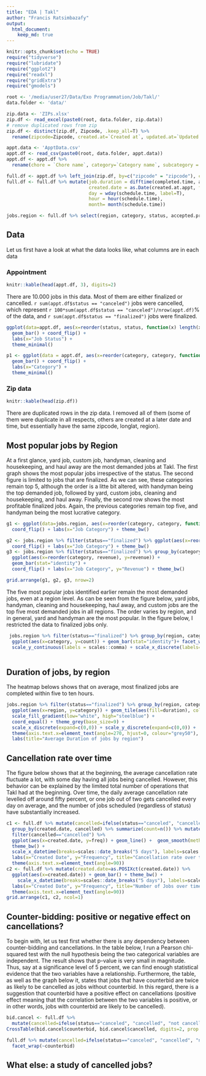```yaml
---
title: "EDA | Takl"
author: "Francis Ratsimbazafy"
output: 
  html_document:
    keep_md: true
---
```


```r
knitr::opts_chunk$set(echo = TRUE)
require("tidyverse")
require("lubridate")
require("ggplot2")
require("readxl")
require("gridExtra")
require("gmodels")

root <- '/media/user27/Data/Exo Programmation/Job/Takl/'
data.folder <- 'data/'

zip.data <- 'ZIPs.xlsx'
zip.df <- read_excel(paste0(root, data.folder, zip.data))
# remove duplicated rows from zip
zip.df <- distinct(zip.df, Zipcode, .keep_all=T) %>% 
  rename(zipcode=Zipcode, created.at=`Created at`, updated.at=`Updated at`, provider.signup=`Provider sign up`, lnglat = Lnglat, region = X__1)

appt.data <- 'ApptData.csv'
appt.df <- read_csv(paste0(root, data.folder, appt.data))
appt.df <- appt.df %>% 
  rename(chore = `Chore name`, category=`Category name`, subcategory = Subcategory, skill = `Skill name`, responses=Responses, yes.responses=`Yes responses`, notif=`Notifications sent`, disputes=`Work disputes`, zipcode=`Zip code`, preceding.appt=`Preceding appointment`, counterbid=Counterbid, original.price=`Original price`, accepted.price=`Accepted price`, discounts=Discounts, schedule.time=`Scheduled at`, status=Status, token=Token, arrival.time=`Provider arrived at`, enroute=`Provider en route at`, completed.time=`Completed at`, created.at=`Created at`, updated.at=`Updated at`)

full.df <- appt.df %>% left_join(zip.df, by=c("zipcode" = "zipcode"), copy=F, suffix = c(".appt", ".zip"))
full.df <- full.df %>% mutate(job.duration = difftime(completed.time, arrival.time, units="hours"),
                              created.date = as.Date(created.at.appt, format="%m/%d/%y %H:%M"),
                              day = wday(schedule.time, label=T),
                              hour = hour(schedule.time),
                              month= month(schedule.time))

jobs.region <- full.df %>% select(region, category, status, accepted.price, job.duration)
```

## Data {.tabset}

Let us first have a look at what the data looks like, what columns are in each data

### Appointment
```r
knitr::kable(head(appt.df, 3), digits=2)
```

There are 10.000 jobs in this data. Most of them are either finalized or cancelled. `r sum(appt.df$status == "canceled")` jobs were cancelled, which represent `r 100*sum(appt.df$status == "canceled")/nrow(appt.df)`% of the data, and `r sum(appt.df$status == "finalized")` jobs were finalized. 

```r
ggplot(data=appt.df, aes(x=reorder(status, status, function(x) length(x)))) +
  geom_bar() + coord_flip() +
  labs(x="Job Status") +
  theme_minimal()
```


```r
p1 <- ggplot(data = appt.df, aes(x=reorder(category, category, function(x)-length(x)))) +
  geom_bar() + coord_flip() + 
  labs(x="Category") +
  theme_minimal()

```  


### Zip data
```r
knitr::kable(head(zip.df))
```

There are duplicated rows in the zip data. I removed all of them (some of them were duplicate in all respects, others are created at a later date and time, but essentially have the same zipcode, longlat, region).

## Most popular jobs by Region
At a first glance, yard job, custom job, handyman, cleaning and housekeeping, and haul away are the most demanded jobs at Takl. The first graph shows the most popular jobs irrespective of the status. The second figure is limited to jobs that are finalized. As we can see, these categories remain top 5, although the order is a litte bit altered, with handyman being the top demanded job, followed by yard, custom jobs, cleaning and housekeeping, and haul away. Finally, the second row shows the most profitable finalized jobs. Again, the previous categories remain top five, and handyman being the most lucrative category.
```r
g1 <- ggplot(data=jobs.region, aes(x=reorder(category, category, function(x)length(x)))) + geom_bar() + 
  coord_flip() + labs(x="Job Category") + theme_bw()

g2 <- jobs.region %>% filter(status=="finalized") %>% ggplot(aes(x=reorder(category, category, function(x)length(x)))) + geom_bar() +
  coord_flip() + labs(x="Job Category") + theme_bw()
g3 <- jobs.region %>% filter(status=="finalized") %>% group_by(category) %>% summarize(revenue=sum(accepted.price, na.rm=T)) %>% 
  ggplot(aes(x=reorder(category, revenue), y=revenue)) +
  geom_bar(stat="identity") +
  coord_flip() + labs(x="Job Category", y="Revenue") + theme_bw()

grid.arrange(g1, g2, g3, nrow=2)
```

The five most popular jobs identified earlier remain the most demanded jobs, even at a region level. As can be seen from the figure below, yard jobs, handyman, cleaning and housekeeping, haul away, and custom jobs are the top five most demanded jobs in all regions. The order varies by region, and in general, yard and handyman are the most popular. In the figure below, I restricted the data to finalized jobs only.
```r
 jobs.region %>% filter(status=="finalized") %>% group_by(region, category) %>% summarize(count=n()) %>% top_n(n=5, w=count) %>% arrange(region,desc(count)) %>% mutate(category=factor(paste(category, region, sep="_"), levels=rev(paste(category, region, sep="_")))) %>% 
  ggplot(aes(x=category, y=count)) + geom_bar(stat="identity")+ facet_wrap(~region, ncol=4, scales="free") +
  scale_y_continuous(labels = scales::comma) + scale_x_discrete(labels=function(x) gsub("_.+$", "", x)) + labs(x = "Job Category", title="Most popular jobs by region") +  coord_flip() +  theme_bw()
  
```

## Duration of jobs, by region
The heatmap belows shows that on average, most finalized jobs are completed within five to ten hours.
```r
jobs.region %>% filter(status=="finalized") %>% group_by(region, category) %>% summarize(duration=mean(job.duration, na.rm=T)) %>% 
  ggplot(aes(x=region, y=category)) + geom_tile(aes(fill=duration), color="white") + 
  scale_fill_gradient(low="white", high="steelblue") +
  coord_equal() + theme_grey(base_size=9) +
  scale_x_discrete(expand=c(0,0)) + scale_y_discrete(expand=c(0,0)) +
  theme(axis.text.x=element_text(angle=270, hjust=0, colour="grey50"), panel.background=element_blank()) +
  labs(title="Average Duration of jobs by region")
```

## Cancellation rate over time
The figure below shows that at the beginning, the average cancellation rate fluctuate a lot, with some day having all jobs being cancelled. However, this behavior can be explained by the limited total number of operations that Takl had at the beginning. Over time, the daily average cancellation rate levelled off around fifty percent, or one job out of two gets cancelled every day on average, and the number of jobs scheduled (regardless of status) have substantially increased.
```r
c1 <- full.df %>% mutate(cancelled=ifelse(status=="canceled", "cancelled", "not cancelled"), created.date=as.POSIXct(created.date)) %>% 
  group_by(created.date, cancelled) %>% summarize(count=n()) %>% mutate(freq = count/sum(count)) %>% 
  filter(cancelled=="cancelled") %>%
  ggplot(aes(x=created.date, y=freq)) + geom_line() +  geom_smooth(method="loess", se=F) + 
  theme_bw() +
  scale_x_datetime(breaks=scales::date_breaks("5 days"), labels=scales::date_format("%m-%d-%Y")) + 
  labs(x="Created Date", y="Frequency", title="Cancellation rate over time") +
  theme(axis.text.x=element_text(angle=90))
c2 <- full.df %>% mutate(created.date=as.POSIXct(created.date)) %>% 
  ggplot(aes(x=created.date)) + geom_bar() + theme_bw() +
    scale_x_datetime(breaks=scales::date_breaks("5 days"), labels=scales::date_format("%m-%d-%Y")) + 
  labs(x="Created Date", y="Frequency", title="Number of Jobs over time") +
  theme(axis.text.x=element_text(angle=90))
grid.arrange(c1, c2, ncol=1)
```

## Counter-bidding: positive or negative effect on cancellations?
To begin with, let us test first whether there is any dependency between counter-bidding and cancellations. In the table below, I run a Pearson chi-squared test with the null hypothesis being the two categorical variables are independent. The result shows that p-value is very small in magnitude. Thus, say at a significance level of 5 percent, we can find enough statistical evidence that the two variables have a relationship. Furthermore, the table, as well as the graph below it, states that jobs that have counterbid are twice as likely to be cancelled as jobs without counterbid. In this regard, there is a suggestion that counterbid have a positive effect on cancellations (positive effect meaning that the correlation between the two variables is positive, or in other words, jobs with counterbid are likely to be cancelled).

```r
bid.cancel <- full.df %>% 
  mutate(cancelled=ifelse(status=="canceled", "cancelled", "not cancelled")) %>% select(counterbid, cancelled)
CrossTable(bid.cancel$counterbid, bid.cancel$cancelled, digits=2, prop.r=F, prop.c=F, prop.chisq=F, chisq=T)
```

```r

full.df %>% mutate(cancelled=ifelse(status=="canceled", "cancelled", "not cancelled")) %>% ggplot(aes(x=cancelled)) + geom_bar() + theme_bw() +
  facet_wrap(~counterbid)
```

## What else: a study of cancelled jobs?
```r

```

